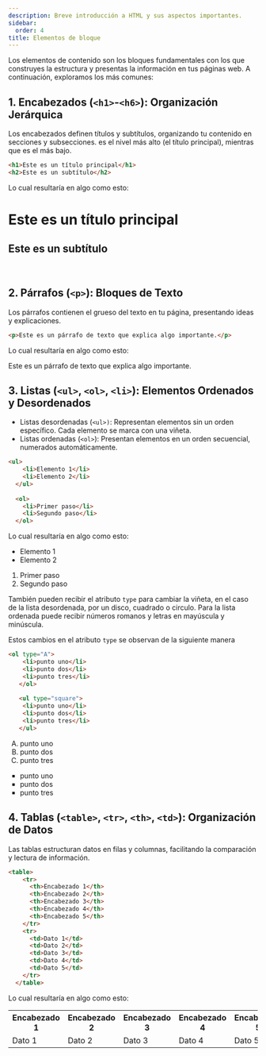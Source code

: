```yaml
---
description: Breve introducción a HTML y sus aspectos importantes.
sidebar:
  order: 4
title: Elementos de bloque
---
```


Los elementos de contenido son los bloques fundamentales con los que construyes la estructura y presentas la información en tus páginas web. A continuación, exploramos los más comunes:

## 1. Encabezados (`<h1>`-`<h6>`): Organización Jerárquica

Los encabezados definen títulos y subtítulos, organizando tu contenido en secciones y subsecciones.  es el nivel más alto (el título principal), mientras que  es el más bajo.

```html {"id":"01J3RGYB5TZ1KZXN5EFBBTDSVY"}
<h1>Este es un título principal</h1>
<h2>Este es un subtítulo</h2>
```

Lo cual resultaría en algo como esto:

<h1>Este es un título principal</h1>
<h2>Este es un subtítulo</h2>  
<br/>

## 2. Párrafos (`<p>`): Bloques de Texto

Los párrafos contienen el grueso del texto en tu página, presentando ideas y explicaciones.

```html {"id":"01J3RH1MR2P17W49YFD933VVXK"}
<p>Este es un párrafo de texto que explica algo importante.</p>
```

Lo cual resultaría en algo como esto:

<p>Este es un párrafo de texto que explica algo importante.</p>

## 3. Listas (`<ul>`, `<ol>`, `<li>`): Elementos Ordenados y Desordenados

- Listas desordenadas (`<ul>)`: Representan elementos sin un orden específico. Cada elemento se marca con una viñeta.
- Listas ordenadas (`<ol>`): Presentan elementos en un orden secuencial, numerados automáticamente.

```html {"id":"01J3RH3WEAPC5F8FWTZ9RBYV2D"}
<ul>
    <li>Elemento 1</li>
    <li>Elemento 2</li>
  </ul>
  
  <ol>
    <li>Primer paso</li>
    <li>Segundo paso</li>
  </ol>  
```

Lo cual resultaría en algo como esto:

<ul>
    <li>Elemento 1</li>
    <li>Elemento 2</li>
  </ul>
  
  <ol>
    <li>Primer paso</li>
    <li>Segundo paso</li>
  </ol>  

También pueden recibir el atributo `type` para cambiar la viñeta, en el caso de la lista desordenada, por un disco, cuadrado o circulo. Para la lista ordenada puede recibir números romanos y letras en mayúscula y minúscula.

Estos cambios en el atributo `type` se observan de la siguiente manera

```html {"id":"01J3RJ4N3KZ2MDB44EQT1ZK87F"}
<ol type="A">
    <li>punto uno</li>
    <li>punto dos</li>
    <li>punto tres</li>
   </ol>
   
   <ul type="square">
    <li>punto uno</li>
    <li>punto dos</li>
    <li>punto tres</li>
   </ul>
```

<ol type="A">
 <li>punto uno</li>
 <li>punto dos</li>
 <li>punto tres</li>
</ol>

<ul type="square">
 <li>punto uno</li>
 <li>punto dos</li>
 <li>punto tres</li>
</ul>

## 4. Tablas (`<table>`, `<tr>`, `<th>`, `<td>`): Organización de Datos

Las tablas estructuran datos en filas y columnas, facilitando la comparación y lectura de información.

```html {"id":"01J3RH56VGWXJ3Q98B1NH18KC9"}
<table>
    <tr>
      <th>Encabezado 1</th>
      <th>Encabezado 2</th>
      <th>Encabezado 3</th>
      <th>Encabezado 4</th>
      <th>Encabezado 5</th>
    </tr>
    <tr>
      <td>Dato 1</td>
      <td>Dato 2</td>
      <td>Dato 3</td>
      <td>Dato 4</td>
      <td>Dato 5</td>
    </tr>
  </table>  
```

Lo cual resultaría en algo como esto:

<table>
    <tr>
      <th>Encabezado 1</th>
      <th>Encabezado 2</th>
      <th>Encabezado 3</th>
      <th>Encabezado 4</th>
      <th>Encabezado 5</th>
    </tr>
    <tr>
      <td>Dato 1</td>
      <td>Dato 2</td>
      <td>Dato 3</td>
      <td>Dato 4</td>
      <td>Dato 5</td>
    </tr>
  </table>  

